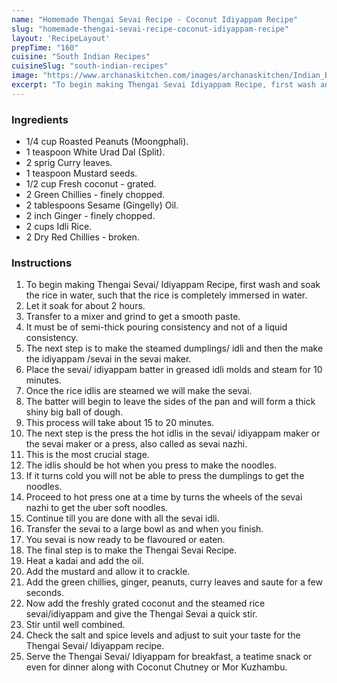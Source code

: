 ---
name: "Homemade Thengai Sevai Recipe - Coconut Idiyappam Recipe"
slug: "homemade-thengai-sevai-recipe-coconut-idiyappam-recipe"
layout: 'RecipeLayout'
prepTime: "160"
cuisine: "South Indian Recipes"
cuisineSlug: "south-indian-recipes"
image: "https://www.archanaskitchen.com/images/archanaskitchen/Indian_Breakfast_Tiffins/Homemade_Thengai_Sevai_Recipe_-_Coconut_Idiyappam_Recipe-1_1600.jpg"
excerpt: "To begin making Thengai Sevai Idiyappam Recipe, first wash and soak the rice in water, such that the rice is completely immersed in water"
---

### Ingredients

- 1/4 cup Roasted Peanuts (Moongphali).
- 1 teaspoon White Urad Dal (Split).
- 2 sprig Curry leaves.
- 1 teaspoon Mustard seeds.
- 1/2 cup Fresh coconut - grated.
- 2 Green Chillies - finely chopped.
- 2 tablespoons Sesame (Gingelly) Oil.
- 2 inch Ginger - finely chopped.
- 2 cups Idli Rice.
- 2 Dry Red Chillies - broken.

### Instructions

1. To begin making Thengai Sevai/ Idiyappam Recipe, first wash and soak the rice in water, such that the rice is completely immersed in water.
1. Let it soak for about 2 hours.
1. Transfer to a mixer and grind to get a smooth paste.
1. It must be of semi-thick pouring consistency and not of a liquid consistency.
1. The next step is to make the steamed dumplings/ idli and then the make the idiyappam /sevai in the sevai maker.
1. Place the sevai/ idiyappam batter in greased idli molds and steam for 10 minutes.
1. Once the rice idlis are steamed we will make the sevai.
1. The batter will begin to leave the sides of the pan and will form a thick shiny big ball of dough.
1. This process will take about 15 to 20 minutes.
1. The next step is the press the hot idlis in the sevai/ idiyappam maker or the sevai maker or a press, also called as sevai nazhi.
1. This is the most crucial stage.
1. The idlis should be hot when you press to make the noodles.
1. If it turns cold you will not be able to press the dumplings to get the noodles.
1. Proceed to hot press one at a time by turns the wheels of the sevai nazhi to get the uber soft noodles.
1. Continue till you are done with all the sevai idli.
1. Transfer the sevai to a large bowl as and when you finish.
1. You sevai is now ready to be flavoured or eaten.
1. The final step is to make the Thengai Sevai Recipe.
1. Heat a kadai and add the oil.
1. Add the mustard and allow it to crackle.
1. Add the green chillies, ginger, peanuts, curry leaves and saute for a few seconds.
1. Now add the freshly grated coconut and the steamed rice sevai/idiyappam and give the Thengai Sevai a quick stir.
1. Stir until well combined.
1. Check the salt and spice levels and adjust to suit your taste for the Thengai Sevai/ Idiyappam recipe.
1. Serve the Thengai Sevai/ Idiyappam for breakfast, a teatime snack or even for dinner along with Coconut Chutney or Mor Kuzhambu.
